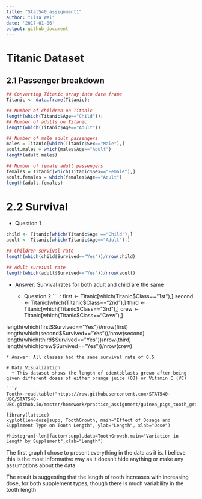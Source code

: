 ```yaml
---
title: "Stat540_assignment1"
author: "Lisa Wei" 
date: '2017-01-06'  
output: github_document
---
```

# Titanic Dataset

## 2.1 Passenger breakdown 

```r

## Converting Titanic array into data frame
Titanic <- data.frame(Titanic);

## Number of children on Titanic
length(which(Titanic$Age=="Child"));
## Number of adults on Titanic
length(which(Titanic$Age=="Adult"))

## Number of male adult passengers
males = Titanic[which(Titanic$Sex=="Male"),]
adult.males = which(males$Age=="Adult")
length(adult.males)

## Number of female adult passengers
females = Titanic[which(Titanic$Sex=="Female"),]
adult.females = which(females$Age=="Adult")
length(adult.females)
```

# 2.2  Survival 
 + Question 1
 
``` r
child <- Titanic[which(Titanic$Age =="Child"),]
adult <- Titanic[which(Titanic$Age=="Adult"),]

## Children survival rate 
length(which(child$Survived=="Yes"))/nrow(child)

## Adult survival rate
length(which(adult$Survived=="Yes"))/nrow(adult)

```
* Answer: Survival rates for both adult and child are the same

  + Question 2
``` r
first <- Titanic[which(Titanic$Class=="1st"),]
second <- Titanic[which(Titanic$Class=="2nd"),]
third <- Titanic[which(Titanic$Class=="3rd"),]
crew <- Titanic[which(Titanic$Class=="Crew"),]

length(which(first$Survived=="Yes"))/nrow(first)
length(which(second$Survived=="Yes"))/nrow(second)
length(which(third$Survived=="Yes"))/nrow(third)
length(which(crew$Survived=="Yes"))/nrow(crew)
```
* Answer: All classes had the same survival rate of 0.5

# Data Visualization
  + This dataset shows the length of odentoblasts grown after being given different doses of either orange juice (OJ) or Vitamin C (VC)

```r
Tooth<-read.table("https://raw.githubusercontent.com/STAT540-UBC/STAT540-UBC.github.io/master/homework/practice_assignment/guinea_pigs_tooth_growth.txt")

library(lattice)
xyplot(len~dose|supp, ToothGrowth, main="Effect of Dosage and Supplement Type on Tooth Length", ylab="Length", xlab="Dose")

#histogram(~len|factor(supp),data=ToothGrowth,main="Variation in Length by Supplement",xlab="Length")
```
The first graph I chose to present everything in the data as it is. I believe this is the most informative way as it doesn't hide anything or make any assumptions about the data.

The result is suggesting that the length of tooth increases with increasing dose, for both supplement types, though there is much variability in the tooth length 




